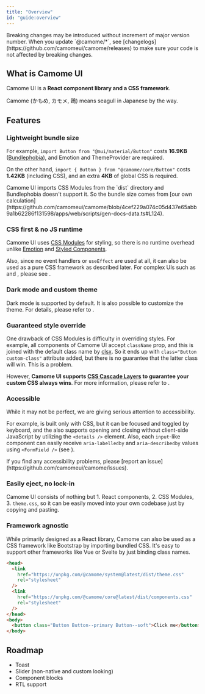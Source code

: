 ```yaml
---
title: "Overview"
id: "guide:overview"
---
```


<Message status="warn" title="Camome UI is not yet stable">
  Breaking changes may be introduced without increment of major version number.
  When you update `@camome/*`, see
  [changelogs](https://github.com/camomeui/camome/releases) to make sure your
  code is not affected by breaking changes.
</Message>

## What is Camome UI

Camome UI is a **React component library and a CSS framework**.

Camome (かもめ, カモメ, 鴎) means seagull in Japanese by the way.

## Features

### Lightweight bundle size

For example, `import Button from "@mui/material/Button"` costs **16.9KB** ([Bundlephobia](https://bundlephobia.com/package/@mui/material@5.11.6)), and Emotion and ThemeProvider are required.

On the other hand, `import { Button } from "@camome/core/Button"` costs **1.42KB** (including CSS), and an extra **4KB** of global CSS is required.

<Message status="info">
  Camome UI imports CSS Modules from the `dist` directory and Bundlephobia
  doesn't support it. So the bundle size comes from [our own
  calculation](https://github.com/camomeui/camome/blob/4cef229a074c05d437e65abb9a1b62286f131598/apps/web/scripts/gen-docs-data.ts#L124).
</Message>

### CSS first & no JS runtime

Camome UI uses [CSS Modules](https://github.com/css-modules/css-modules) for styling, so there is no runtime overhead unlike [Emotion](https://emotion.sh/docs/introduction) and [Styled Components](https://styled-components.com/).

Also, since no event handlers or `useEffect` are used at all, it can also be used as a pure CSS framework as described later. For complex UIs such as <DocLink id="menu"/> and <DocLink id="tab"/>, please see <DocLink id="guide:headless-integration"/>.

### Dark mode and custom theme

Dark mode is supported by default. It is also possible to customize the theme. For details, please refer to <DocLink id="guide:theming"/>.

### Guaranteed style override

One drawback of CSS Modules is difficulty in overriding styles. For example, all components of Camome UI accept `className` prop, and this is joined with the default class name by [clsx](https://github.com/lukeed/clsx). So it ends up with `class="Button custom-class"` attribute added, but there is no guarantee that the latter class will win. This is a problem.

However, **Camome UI supports [CSS Cascade Layers](https://developer.mozilla.org/en-US/docs/Web/CSS/@layer) to guarantee your custom CSS always wins**. For more information, please refer to <DocLink id="guide:theming" hash="overriding-components" />.

### Accessible

While it may not be perfect, we are giving serious attention to accessibility.

For example, <DocLink id="switch"/> is built only with CSS, but it can be focused and toggled by keyboard, and the <DocLink id="accordion"/> also supports opening and closing without client-side JavaScript by utilizing the `<details />` element. Also, each `input`-like component can easily receive `aria-labelledby` and `aria-describedby` values using `<FormField />` (see <DocLink id="guide:form"/>).

<Message status="info">
  If you find any accessibility problems, please [report an
  issue](https://github.com/camomeui/camome/issues).
</Message>

### Easily eject, no lock-in

Camome UI consists of nothing but 1. React components, 2. CSS Modules, 3. `theme.css`, so it can be easily moved into your own codebase just by copying and pasting.

### Framework agnostic

While primarily designed as a React library, Camome can also be used as a CSS framework like Bootstrap by importing bundled CSS. It's easy to support other frameworks like Vue or Svelte by just binding class names.

```html
<head>
  <link
    href="https://unpkg.com/@camome/system@latest/dist/theme.css"
    rel="stylesheet"
  />
  <link
    href="https://unpkg.com/@camome/core@latest/dist/components.css"
    rel="stylesheet"
  />
</head>
<body>
  <button class="Button Button--primary Button--soft">Click me</button>
</body>
```

## Roadmap

- Toast
- Slider (non-native and custom looking)
- Component blocks
- RTL support
